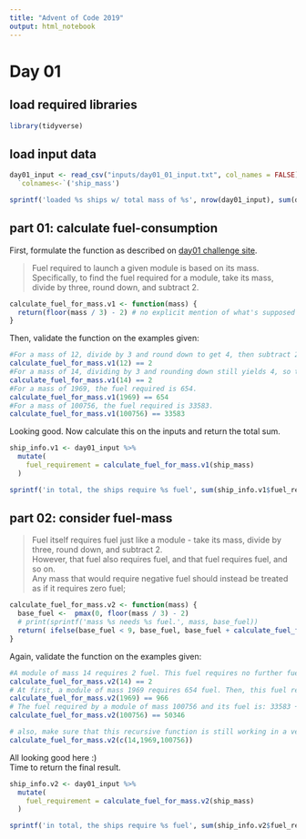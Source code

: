 ```yaml
---
title: "Advent of Code 2019"
output: html_notebook
---
```


# Day 01

## load required libraries

```r
library(tidyverse)
```

## load input data

```r
day01_input <- read_csv("inputs/day01_01_input.txt", col_names = FALSE) %>%
  `colnames<-`('ship_mass')

sprintf('loaded %s ships w/ total mass of %s', nrow(day01_input), sum(day01_input$ship_mass, na.rm=T))
```

## part 01: calculate fuel-consumption

First, formulate the function as described on [day01 challenge site](https://adventofcode.com/2019/day/1).

> Fuel required to launch a given module is based on its mass.  
> Specifically, to find the fuel required for a module, take its mass, divide by three, round down, and subtract 2.

```r
calculate_fuel_for_mass.v1 <- function(mass) {
  return(floor(mass / 3) - 2) # no explicit mention of what's supposed to happen if this were to return < 0...
}
```

Then, validate the function on the examples given:

```r
#For a mass of 12, divide by 3 and round down to get 4, then subtract 2 to get 2.
calculate_fuel_for_mass.v1(12) == 2
#For a mass of 14, dividing by 3 and rounding down still yields 4, so the fuel required is also 2.
calculate_fuel_for_mass.v1(14) == 2
#For a mass of 1969, the fuel required is 654.
calculate_fuel_for_mass.v1(1969) == 654
#For a mass of 100756, the fuel required is 33583.
calculate_fuel_for_mass.v1(100756) == 33583
```

Looking good. Now calculate this on the inputs and return the total sum.

```r
ship_info.v1 <- day01_input %>%
  mutate(
    fuel_requirement = calculate_fuel_for_mass.v1(ship_mass)
  )

sprintf('in total, the ships require %s fuel', sum(ship_info.v1$fuel_requirement))
```

## part 02: consider fuel-mass

> Fuel itself requires fuel just like a module - take its mass, divide by three, round down, and subtract 2.  
> However, that fuel also requires fuel, and that fuel requires fuel, and so on.  
> Any mass that would require negative fuel should instead be treated as if it requires zero fuel;

```r
calculate_fuel_for_mass.v2 <- function(mass) {
  base_fuel <-  pmax(0, floor(mass / 3) - 2)
  # print(sprintf('mass %s needs %s fuel.', mass, base_fuel))
  return( ifelse(base_fuel < 9, base_fuel, base_fuel + calculate_fuel_for_mass.v2(base_fuel) ) )
}
```

Again, validate the function on the examples given:

```r
#A module of mass 14 requires 2 fuel. This fuel requires no further fuel (2 divided by 3 and rounded down is 0, which would call for a negative fuel), so the total fuel required is still just 2.
calculate_fuel_for_mass.v2(14) == 2
# At first, a module of mass 1969 requires 654 fuel. Then, this fuel requires 216 more fuel (654 / 3 - 2). 216 then requires 70 more fuel, which requires 21 fuel, which requires 5 fuel, which requires no further fuel. So, the total fuel required for a module of mass 1969 is 654 + 216 + 70 + 21 + 5 = 966.
calculate_fuel_for_mass.v2(1969) == 966
# The fuel required by a module of mass 100756 and its fuel is: 33583 + 11192 + 3728 + 1240 + 411 + 135 + 43 + 12 + 2 = 50346.
calculate_fuel_for_mass.v2(100756) == 50346

# also, make sure that this recursive function is still working in a vectorized environment
calculate_fuel_for_mass.v2(c(14,1969,100756))
```

All looking good here :)  
Time to return the final result.

```r
ship_info.v2 <- day01_input %>%
  mutate(
    fuel_requirement = calculate_fuel_for_mass.v2(ship_mass)
  )

sprintf('in total, the ships require %s fuel', sum(ship_info.v2$fuel_requirement))
```

